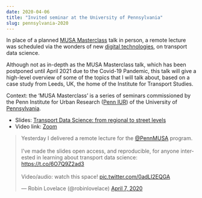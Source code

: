 ```yaml
---
date: 2020-04-06
title: "Invited seminar at the University of Pennsylvania"
slug: pennsylvania-2020
---
```


In place of a planned [MUSA Masterclass](https://penniur.upenn.edu/events/musamasterclass-featuring-tyler-morgan-wall-3d-mapping-dataviz-in-r) talk in person, a remote lecture was scheduled via the wonders of new [digital technologies](https://twitter.com/robinlovelace/status/1239930988416897033), on transport data science.

Although not as in-depth as the MUSA Masterclass talk, which has been postponed until April 2021 due to the Covid-19 Pandemic, this talk will give a high-level overview of some of the topics that I will talk about, based on a case study from Leeds, UK, the home of the Institute for Transport Studies.

Context: the ‘MUSA Masterclass’ is a series of seminars commissioned by the Penn
Institute for Urban Research ([Penn IUR](https://penniur.upenn.edu/)) of
the University of [Pennsylvania](https://www.upenn.edu). 

- Slides: [Transport Data Science: from regional to street levels](https://www.robinlovelace.net/presentations/2020-04-06-pennsylvania-tds-regional-street.html)
- Video link: [Zoom](https://zoom.us/rec/play/vpZ_dOir_DI3G4eXuQSDBfUtW428eqOs1idL8_BczhvmUndQOlLwZeBGMee7lvtR2pEHjJpPcFJUlqbf?continueMode=true)


<blockquote class="twitter-tweet"><p lang="en" dir="ltr">Yesterday I delivered a remote lecture for the <a href="https://twitter.com/PennMUSA?ref_src=twsrc%5Etfw">@PennMUSA</a> program.<br><br>I&#39;ve made the slides open access, and reproducible, for anyone interested in learning about transport data science: <a href="https://t.co/6O7Q9Z2ad3">https://t.co/6O7Q9Z2ad3</a><br><br>Video/audio: watch this space! <a href="https://t.co/0adLI2EQGA">pic.twitter.com/0adLI2EQGA</a></p>&mdash; Robin Lovelace (@robinlovelace) <a href="https://twitter.com/robinlovelace/status/1247466231759876102?ref_src=twsrc%5Etfw">April 7, 2020</a></blockquote> <script async src="https://platform.twitter.com/widgets.js" charset="utf-8"></script> 